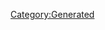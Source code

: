 {{Database/Costume/CostumeInfo
 |ID=332
 |DivaId=2
 |PrismCostumeId=32
 |Enabled=2
 |SkillId=33
 |EODICFLJAKO=False
 |AGBPBDODKBK=1
 |HMCOGDICFNB=1
 |LevelMax=0
 |HGBJODBCJDA=0
 |EGLDFPILJLG=0
 |GLEEPAFMPLO=False
 |IIELLEPEEFH=7090
}}
[[Category:Generated]]
